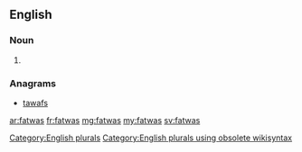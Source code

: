 ==English==

===Noun===
{{head|en}}

# {{plural of|fatwa}}

===Anagrams===
* [[tawafs#English|tawafs]]

[[Category:English plurals]][[Category:English plurals using obsolete wikisyntax]]

[[ar:fatwas]]
[[fr:fatwas]]
[[mg:fatwas]]
[[my:fatwas]]
[[sv:fatwas]]